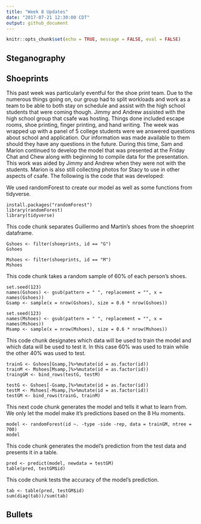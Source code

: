 ```yaml
---
title: "Week 8 Updates"
date: "2017-07-21 12:30:00 CDT"
output: github_document
---
```


```r
knitr::opts_chunk$set(echo = TRUE, message = FALSE, eval = FALSE)
```

## Steganography

## Shoeprints
   This past week was particularly eventful for the shoe print team. Due to the numerous things going on, our group had to split workloads and work as a team to be able to both stay on schedule and assist with the high school students that were coming though. 
   Jimmy and Andrew assisted with the high school group that csafe was hosting. Things done included escape rooms, shoe printing, finger printing, and hand writing. The week was wrapped up with a panel of 5 college students were we answered questions about school and application. Our information was made available to them should they have any questions in the future. 
   During this time, Sam and Marion continued to develop the model that was presented at the Friday Chat and Chew along with beginning to compile data for the presentation. This work was aided by Jimmy and Andrew when they were not with the students. Marion is also still collecting photos for Stacy to use in other aspects of csafe. 
The following is the code that was developed:

We used randomForest to create our model as well as some functions from tidyverse.
```
install.packages("randomForest")
library(randomForest)
library(tidyverse)
```
This code chunk separates Guillermo and Martín's shoes from the shoeprint dataframe.
```
Gshoes <- filter(shoeprints, id == "G")
Gshoes

Mshoes <- filter(shoeprints, id == "M")
Mshoes
```
This code chunk takes a random sample of 60% of each person's shoes.
```
set.seed(123)
names(Gshoes) <- gsub(pattern = " ", replacement = "", x = names(Gshoes))
Gsamp <- sample(x = nrow(Gshoes), size = 0.6 * nrow(Gshoes))

set.seed(123)
names(Mshoes) <- gsub(pattern = " ", replacement = "", x = names(Mshoes))
Msamp <- sample(x = nrow(Mshoes), size = 0.6 * nrow(Mshoes))
```
This code chunk designates which data will be used to train the model and which data will be used to test it. In this case 60% was used to train while the other 40% was used to test.

```
trainG <- Gshoes[Gsamp,]%>%mutate(id = as.factor(id))
trainM <- Mshoes[Msamp,]%>%mutate(id = as.factor(id))
traingGM <- bind_rows(testG, testM)

testG <- Gshoes[-Gsamp,]%>%mutate(id = as.factor(id))
testM <- Mshoes[-Msamp,]%>%mutate(id = as.factor(id))
testGM <- bind_rows(trainG, trainM)
```
This next code chunk generates the model and tells it what to learn from. We only let the model make it's predictions based on the 8 Hu moments.
```
model <- randomForest(id ~. -type -side -rep, data = trainGM, ntree = 700)
model
```
This code chunk generates the model's prediction from the test data and presents it in a table.
```
pred <- predict(model, newdata = testGM)
table(pred, testGM$id)
```
This code chunk tests the accuracy of the model's prediction.
```
tab <- table(pred, testGM$id)
sum(diag(tab))/sum(tab)
```
## Bullets

